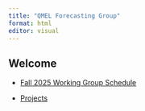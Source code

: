 ```yaml
---
title: "QMEL Forecasting Group"
format: html
editor: visual
---
```


## Welcome

-   [Fall 2025 Working Group Schedule](fall_2025/)

-   [Projects](projects/)
